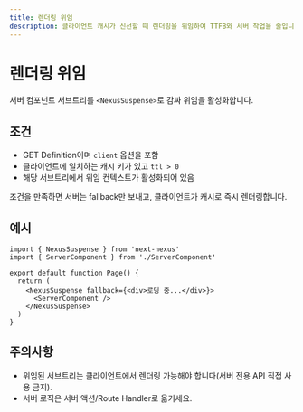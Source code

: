 ```yaml
---
title: 렌더링 위임
description: 클라이언트 캐시가 신선할 때 렌더링을 위임하여 TTFB와 서버 작업을 줄입니다.
---
```


# 렌더링 위임

서버 컴포넌트 서브트리를 `<NexusSuspense>`로 감싸 위임을 활성화합니다.

## 조건
- GET Definition이며 `client` 옵션을 포함
- 클라이언트에 일치하는 캐시 키가 있고 `ttl > 0`
- 해당 서브트리에서 위임 컨텍스트가 활성화되어 있음

조건을 만족하면 서버는 fallback만 보내고, 클라이언트가 캐시로 즉시 렌더링합니다.

## 예시
```tsx path=null start=null
import { NexusSuspense } from 'next-nexus'
import { ServerComponent } from './ServerComponent'

export default function Page() {
  return (
    <NexusSuspense fallback={<div>로딩 중...</div>}>
      <ServerComponent />
    </NexusSuspense>
  )
}
```

## 주의사항
- 위임된 서브트리는 클라이언트에서 렌더링 가능해야 합니다(서버 전용 API 직접 사용 금지).
- 서버 로직은 서버 액션/Route Handler로 옮기세요.


